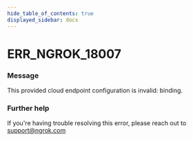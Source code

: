 ```yaml
---
hide_table_of_contents: true
displayed_sidebar: docs
---
```



# ERR_NGROK_18007

### Message
This provided cloud endpoint configuration is invalid: binding.

<ErrorDetails error='err_ngrok_18007' />


### Further help
If you're having trouble resolving this error, please reach out to [support@ngrok.com](mailto:support@ngrok.com?subject=Help%20with%20ERR_NGROK_18007)


